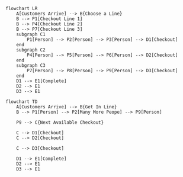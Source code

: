 ```mermaid
flowchart LR
    A[Customers Arrive] --> B{Choose a Line}
    B --> P1[Checkout Line 1]
    B --> P4[Checkout Line 2]
    B --> P7[Checkout Line 3]
    subgraph C1
        P1[Person] --> P2[Person] --> P3[Person] --> D1[Checkout]
    end
    subgraph C2
        P4[Person] --> P5[Person] --> P6[Person] --> D2[Checkout]
    end
    subgraph C3
        P7[Person] --> P8[Person] --> P9[Person] --> D3[Checkout]
    end
    D1 --> E1[Complete]
    D2 --> E1
    D3 --> E1
```

```mermaid
flowchart TD
    A[Customers Arrive] --> B{Get In Line}
    B --> P1[Person] --> P2[Many More Peope] --> P9[Person]

    P9 --> C{Next Available Checkout}

    C --> D1[Checkout]
    C --> D2[Checkout]

    C --> D3[Checkout]

    D1 --> E1[Complete]
    D2 --> E1
    D3 --> E1
```
